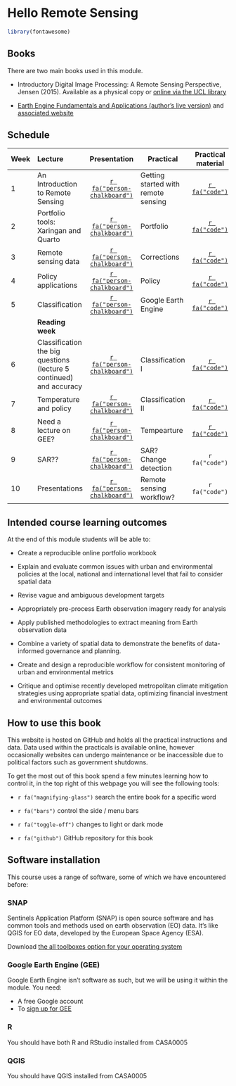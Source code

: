 # Hello Remote Sensing {.unnumbered}

```r
library(fontawesome)
```

## Books

There are two main books used in this module.

-   Introductory Digital Image Processing: A Remote Sensing Perspective, Jensen (2015). Available as a physical copy or [online via the UCL library](https://read.kortext.com/reader/pdf/1872407/Cover)

-   [Earth Engine Fundamentals and Applications (author's live version)](https://docs.google.com/document/d/1dLSaGXlAnI0jK6LAB6F-gQLBA30NTT0pz1tovHfOmvI/edit) and [associated website](https://www.eefabook.org/go-to-the-book.html)

## Schedule

| Week | Lecture                                                             |                                      Presentation                                       | Practical                           |                                   Practical material                                   | Reading | Assessment |
|-----------|:----------|:---------:|-----------|:---------:|-----------|-----------|
| 1    | An Introduction to Remote Sensing                                   | [`r fa("person-chalkboard")`](https://andrewmaclachlan.github.io/CASA0023-lecture-1/#1) | Getting started with remote sensing |        [`r fa("code")`](https://andrewmaclachlan.github.io/CASA0023/intro.html)        |         |            |
| 2    | Portfolio tools: Xaringan and Quarto                                | [`r fa("person-chalkboard")`](https://andrewmaclachlan.github.io/CASA0023-lecture-2/#1) | Portfolio                           |     [`r fa("code")`](https://andrewmaclachlan.github.io/CASA0023/2_portfolio.html)     |         |            |
| 3    | Remote sensing data                                                 | [`r fa("person-chalkboard")`](https://andrewmaclachlan.github.io/CASA0023-lecture-3/#1) | Corrections                         |    [`r fa("code")`](https://andrewmaclachlan.github.io/CASA0023/3_corrections.html)    |         |            |
| 4    | Policy applications                                                 | [`r fa("person-chalkboard")`](https://andrewmaclachlan.github.io/CASA0023-lecture-4/#1) | Policy                              |      [`r fa("code")`](https://andrewmaclachlan.github.io/CASA0023/4_policy.html)       |         |            |
| 5    | Classification                                                      | [`r fa("person-chalkboard")`](https://andrewmaclachlan.github.io/CASA0023-lecture-5/#1) | Google Earth Engine                 |       [`r fa("code")`](https://andrewmaclachlan.github.io/CASA0023/5_GEE_I.html)       |         |            |
|      | **Reading week**                                                    |                                                                                         |                                     |                                                                                        |         |            |
| 6    | Classification the big questions (lecture 5 continued) and accuracy | [`r fa("person-chalkboard")`](https://andrewmaclachlan.github.io/CASA0023-lecture-6/#1) | Classification I                    | [`r fa("code")`](https://andrewmaclachlan.github.io/CASA0023/6_classification_I.html)  |         |            |
| 7    | Temperature and policy                                              | [`r fa("person-chalkboard")`](https://andrewmaclachlan.github.io/CASA0023-lecture-7/#1) | Classification II                   | [`r fa("code")`](https://andrewmaclachlan.github.io/CASA0023/7_classification_II.html) |         |            |
| 8    | Need a lecture on GEE?                                              | [`r fa("person-chalkboard")`](https://andrewmaclachlan.github.io/CASA0023-lecture-2/#1) | Tempearture                         |    [`r fa("code")`](https://andrewmaclachlan.github.io/CASA0023/8_temperature.html)    |         |            |
| 9    | SAR??                                                               | [`r fa("person-chalkboard")`](https://andrewmaclachlan.github.io/CASA0023-lecture-2/#1) | SAR? Change detection               |                                     `r fa("code")`                                     |         |            |
| 10   | Presentations                                                       | [`r fa("person-chalkboard")`](https://andrewmaclachlan.github.io/CASA0023-lecture-2/#1) | Remote sensing workflow?            |                                     `r fa("code")`                                     |         |            |

## Intended course learning outcomes

At the end of this module students will be able to:

-   Create a reproducible online portfolio workbook

-   Explain and evaluate common issues with urban and environmental policies at the local, national and international level that fail to consider spatial data

-   Revise vague and ambiguous development targets

-   Appropriately pre-process Earth observation imagery ready for analysis

-   Apply published methodologies to extract meaning from Earth observation data

-   Combine a variety of spatial data to demonstrate the benefits of data-informed governance and planning.

-   Create and design a reproducible workflow for consistent monitoring of urban and environmental metrics

-   Critique and optimise recently developed metropolitan climate mitigation strategies using appropriate spatial data, optimizing financial investment and environmental outcomes

## How to use this book

This website is hosted on GitHub and holds all the practical instructions and data. Data used within the practicals is available online, however occasionally websites can undergo maintenance or be inaccessible due to political factors such as government shutdowns.

To get the most out of this book spend a few minutes learning how to control it, in the top right of this webpage you will see the following tools:

-   `r fa("magnifying-glass")` search the entire book for a specific word

-   `r fa("bars")` control the side / menu bars

-   `r fa("toggle-off")` changes to light or dark mode

-   `r fa("github")` GitHub repository for this book

## Software installation

This course uses a range of software, some of which we have encountered before:

### SNAP

Sentinels Application Platform (SNAP) is open source software and has common tools and methods used on earth observation (EO) data. It's like QGIS for EO data, developed by the European Space Agency (ESA).

Download [the all toolboxes option for your operating system](https://step.esa.int/main/download/snap-download/)

### Google Earth Engine (GEE)

Google Earth Engine isn't software as such, but we will be using it within the module. You need:

-   A free Google account
-   To [sign up for GEE](https://earthengine.google.com/)

### R

You should have both R and RStudio installed from CASA0005

### QGIS

You should have QGIS installed from CASA0005
